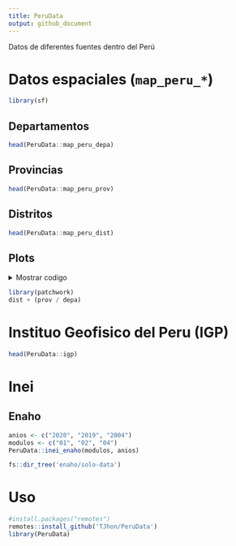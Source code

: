 ```yaml
---
title: PeruData
output: github_document
---
```


Datos de diferentes fuentes dentro del Perú


# Datos espaciales (`map_peru_*`)

```r
library(sf)
```

## Departamentos

```r
head(PeruData::map_peru_depa)
```

## Provincias

```r
head(PeruData::map_peru_prov)
```

## Distritos

```r
head(PeruData::map_peru_dist)
```

## Plots

<details>
    <summary>Mostrar codigo</summary>

```r
library(ggplot2)
library(PeruData)
fst_plot <- \(.map, .titl){
  ggplot(.map) +
    geom_sf(fill = "white") +
    theme_void() +
    labs(title = {{.titl}}) +
    theme(
      axis.text.x = element_blank()
      , axis.text.y = element_blank()
      )
}
```


```r
depa <- fst_plot(map_peru_depa |> tmaptools::get_asp_ratio(), "Departamentos")
prov <- fst_plot(map_peru_prov |> tmaptools::get_asp_ratio(), "Provincias")
dist <- fst_plot(map_peru_dist |> tmaptools::get_asp_ratio(), "Distritos")
```
</details>

```r
library(patchwork)
dist + (prov / depa)
```




# Instituo Geofisico del Peru (IGP)

```r
head(PeruData::igp)
```

# Inei

## Enaho

```r
anios <- c("2020", "2019", "2004")
modulos <- c("01", "02", "04")
PeruData::inei_enaho(modulos, anios)
```

```r
fs::dir_tree('enaho/solo-data')
```

# Uso

```r
#install.packages("remotes")
remotes::install_github('TJhon/PeruData')
library(PeruData)
```

